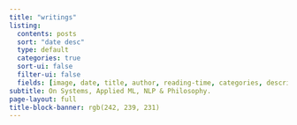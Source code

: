 ```yaml
---
title: "writings"
listing:
  contents: posts
  sort: "date desc"
  type: default
  categories: true
  sort-ui: false
  filter-ui: false
  fields: [image, date, title, author, reading-time, categories, description]
subtitle: On Systems, Applied ML, NLP & Philosophy.
page-layout: full
title-block-banner: rgb(242, 239, 231)
---
```



